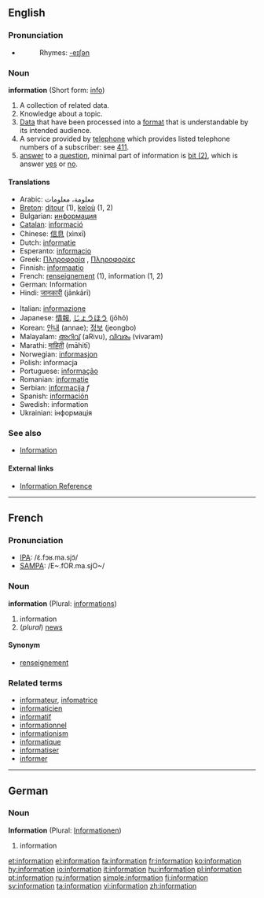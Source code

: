 ==English==

{{rank|force|character|taking|466|information|seem|book|story}}

===Pronunciation===
*{{audio|en-us-information.ogg|Audio (US)}}
*:Rhymes: [[Rhymes:English:-eɪʃǝn|-eɪʃǝn]]

===Noun===
'''information''' {{uncountable}} (Short form: [[info]])

# A collection of related data.
# Knowledge about a topic.
# [[Data]] that have been processed into a [[format]] that is understandable by its intended audience.
# A service provided by [[telephone]] which provides listed telephone numbers of a subscriber: see [[411]].
# [[answer]] to a [[question]], minimal part of information is [[Bit#bit_.282.29|bit (2)]], which is answer [[yes]] or [[no]].

====Translations====
{{top}}
*Arabic: معلومة، معلومات
*[[Breton]]: [[ditour]] {{m}} (1), [[keloù]] {{m}} (1, 2)
*Bulgarian: [[информация]] {{f}}
*[[Catalan]]: [[informació]] {{f}}
*Chinese: [[信息]] (xìnxī)
*Dutch: [[informatie]] {{f}}
*Esperanto: [[informacio]]
*Greek: [[Πληροφορία]] {{f}}, [[Πληροφορίες]] {{f/pl}}
*Finnish: [[informaatio]]
*French: [[renseignement]] {{m}} (1), information {{f}} (1, 2)
*German: Information {{f}}
*Hindi: [[जानकारी]] (jānkārī)
{{mid}}
*Italian: [[informazione]]
*Japanese: [[情報]], [[じょうほう]] (jōhō)
*Korean: [[안내]] (annae); [[정보]] (jeongbo)
*Malayalam: [[അറിവ്]] (aRivu), [[വിവരം]] (vivaram)
*Marathi: [[माहिती]] (māhitī)
*Norwegian: [[informasjon]]
*Polish: informacja {{f}}
*Portuguese: [[informação]] {{f}}
*Romanian: [[informaţie]] {{f}}
*Serbian: [[informacija]] ''f''
*Spanish: [[información]] {{f}}
*Swedish: information {{c}}
*Ukrainian: інформація {{f}}
{{bottom}}

===See also===
*[[Information]]

====External links====
*[http://www.referencenter.com Information Reference]

----

==French==

===Pronunciation===
*[[w:IPA|IPA]]: /ɛ̃.fɔʁ.ma.sjɔ̃/
*[[w:SAMPA|SAMPA]]: /E~.fOR.ma.sjO~/

===Noun===
'''information''' {{f}} (Plural: [[informations]])

# information
# (''plural'') [[news]]

====Synonym====
*[[renseignement]]

===Related terms===
*[[informateur]], [[infomatrice]]
*[[informaticien]]
*[[informatif]]
*[[informationnel]]
*[[informationism]]
*[[informatique]]
*[[informatiser]]
*[[informer]]

----

==German==
===Noun===
'''Information''' {{f}} (Plural: [[Informationen]])

# information

[[et:information]]
[[el:information]]
[[fa:information]]
[[fr:information]]
[[ko:information]]
[[hy:information]]
[[io:information]]
[[it:information]]
[[hu:information]]
[[pl:information]]
[[pt:information]]
[[ru:information]]
[[simple:information]]
[[fi:information]]
[[sv:information]]
[[ta:information]]
[[vi:information]]
[[zh:information]]